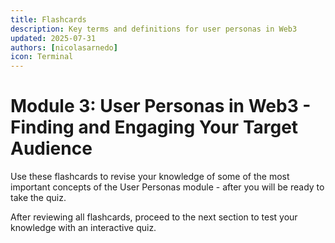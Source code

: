 ```yaml
---
title: Flashcards
description: Key terms and definitions for user personas in Web3
updated: 2025-07-31
authors: [nicolasarnedo]
icon: Terminal
---
```



# Module 3: User Personas in Web3 - Finding and Engaging Your Target Audience

Use these flashcards to revise your knowledge of some of the most important concepts of the User Personas module - after you will be ready to take the quiz.

<Flashcard flashcardSetId="user-personas" quizUrl="/academy/codebase-entrepreneur-foundations/03-user-personas/08-quiz" />

<div className="mt-8 p-4 border border-border rounded-lg bg-muted/30">
    <p className="text-sm text-muted-foreground flex items-center gap-2">
        <HelpCircle className="h-4 w-4" />
        <span>After reviewing all flashcards, proceed to the next section to test your knowledge with an interactive quiz.</span>
    </p>
</div>

